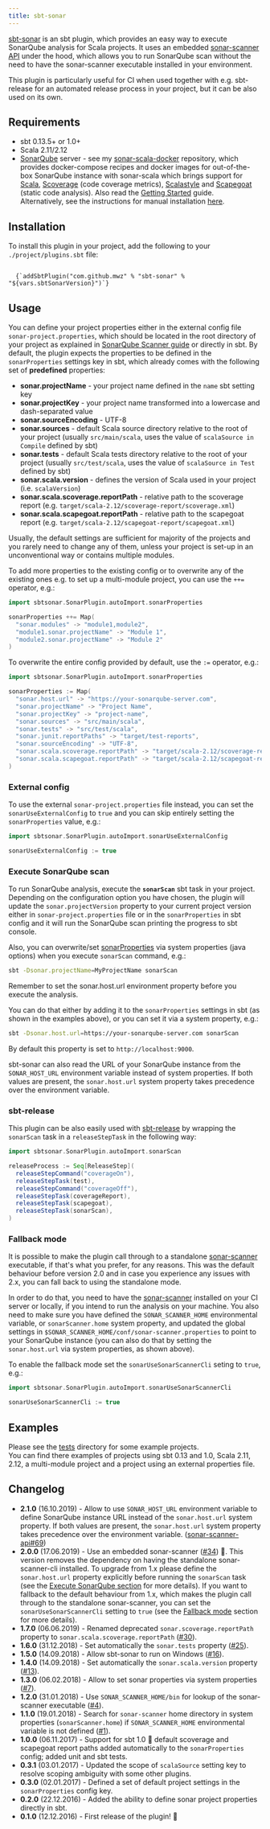 ```yaml
---
title: sbt-sonar
---
```



[sbt-sonar](https://github.com/mwz/sbt-sonar) is an sbt plugin, which provides
an easy way to execute SonarQube analysis for Scala projects. It uses an
embedded [sonar-scanner API](https://github.com/SonarSource/sonar-scanner-api)
under the hood, which allows you to run SonarQube scan without the need to have
the sonar-scanner executable installed in your environment.

<div className="alert alert--info" role="alert">
  This plugin is particularly useful for CI when used together with e.g.
  sbt-release for an automated release process in your project, but it can be
  also used on its own.
</div>

## Requirements

- sbt 0.13.5+ or 1.0+
- Scala 2.11/2.12
- [SonarQube](https://www.sonarqube.org/downloads) server - see my
  [sonar-scala-docker](https://github.com/mwz/sonar-scala-docker) repository,
  which provides docker-compose recipes and docker images for out-of-the-box
  SonarQube instance with sonar-scala which brings support for
  [Scala](http://www.scala-lang.org),
  [Scoverage](https://github.com/scoverage/scalac-scoverage-plugin) (code
  coverage metrics), [Scalastyle](http://www.scalastyle.org) and
  [Scapegoat](https://github.com/sksamuel/scapegoat) (static code analysis).
  Also read the [Getting Started](getting-started.mdx) guide.  
  Alternatively, see the instructions for manual installation
  [here](https://docs.sonarqube.org/latest/setup/get-started-2-minutes).

## Installation

To install this plugin in your project, add the following to your
`./project/plugins.sbt` file:

<code className="language-scala">
  {`addSbtPlugin("com.github.mwz" % "sbt-sonar" % "${vars.sbtSonarVersion}")`}
</code>

## Usage

You can define your project properties either in the external config file
`sonar-project.properties`, which should be located in the root directory of
your project as explained in
[SonarQube Scanner guide](https://docs.sonarqube.org/latest/analysis/scan/sonarscanner)
or directly in sbt. By default, the plugin expects the properties to be defined
in the `sonarProperties` settings key in sbt, which already comes with the
following set of **predefined** properties:

- **sonar.projectName** - your project name defined in the `name` sbt setting
  key
- **sonar.projectKey** - your project name transformed into a lowercase and
  dash-separated value
- **sonar.sourceEncoding** - UTF-8
- **sonar.sources** - default Scala source directory relative to the root of
  your project (usually `src/main/scala`, uses the value of
  `scalaSource in Compile` defined by sbt)
- **sonar.tests** - default Scala tests directory relative to the root of your
  project (usually `src/test/scala`, uses the value of `scalaSource in Test`
  defined by sbt)
- **sonar.scala.version** - defines the version of Scala used in your project
  (i.e. `scalaVersion`)
- **sonar.scala.scoverage.reportPath** - relative path to the scoverage report
  (e.g. `target/scala-2.12/scoverage-report/scoverage.xml`)
- **sonar.scala.scapegoat.reportPath** - relative path to the scapegoat report
  (e.g. `target/scala-2.12/scapegoat-report/scapegoat.xml`)

Usually, the default settings are sufficient for majority of the projects and
you rarely need to change any of them, unless your project is set-up in an
unconventional way or contains multiple modules.

To add more properties to the existing config or to overwrite any of the
existing ones e.g. to set up a multi-module project, you can use the `++=`
operator, e.g.:

```scala
import sbtsonar.SonarPlugin.autoImport.sonarProperties

sonarProperties ++= Map(
  "sonar.modules" -> "module1,module2",
  "module1.sonar.projectName" -> "Module 1",
  "module2.sonar.projectName" -> "Module 2"
)
```

To overwrite the entire config provided by default, use the `:=` operator, e.g.:

```scala
import sbtsonar.SonarPlugin.autoImport.sonarProperties

sonarProperties := Map(
  "sonar.host.url" -> "https://your-sonarqube-server.com",
  "sonar.projectName" -> "Project Name",
  "sonar.projectKey" -> "project-name",
  "sonar.sources" -> "src/main/scala",
  "sonar.tests" -> "src/test/scala",
  "sonar.junit.reportPaths" -> "target/test-reports",
  "sonar.sourceEncoding" -> "UTF-8",
  "sonar.scala.scoverage.reportPath" -> "target/scala-2.12/scoverage-report/scoverage.xml",
  "sonar.scala.scapegoat.reportPath" -> "target/scala-2.12/scapegoat-report/scapegoat.xml"
)
```

### External config

To use the external `sonar-project.properties` file instead, you can set the
`sonarUseExternalConfig` to `true` and you can skip entirely setting the
`sonarProperties` value, e.g.:

```scala
import sbtsonar.SonarPlugin.autoImport.sonarUseExternalConfig

sonarUseExternalConfig := true
```

### Execute SonarQube scan

To run SonarQube analysis, execute the **`sonarScan`** sbt task in your project.
Depending on the configuration option you have chosen, the plugin will update
the `sonar.projectVersion` property to your current project version either in
`sonar-project.properties` file or in the `sonarProperties` in sbt config and it
will run the SonarQube scan printing the progress to sbt console.

Also, you can overwrite/set
[sonarProperties](https://docs.sonarqube.org/display/SONAR/Analysis+Parameters)
via system properties (java options) when you execute `sonarScan` command, e.g.:

```bash
sbt -Dsonar.projectName=MyProjectName sonarScan
```

<div className="alert alert--warning" role="alert">
  Remember to set the <inlineCode>sonar.host.url</inlineCode> environment
  property before you execute the analysis.
</div>

You can do that either by adding it to the `sonarProperties` settings in sbt (as
shown in the examples above), or you can set it via a system property, e.g.:

```bash
sbt -Dsonar.host.url=https://your-sonarqube-server.com sonarScan
```

By default this property is set to `http://localhost:9000`.

sbt-sonar can also read the URL of your SonarQube instance from the
`SONAR_HOST_URL` environment variable instead of system properties. If both
values are present, the `sonar.host.url` system property takes precedence over
the environment variable.

### sbt-release

This plugin can be also easily used with
[sbt-release](https://github.com/sbt/sbt-release) by wrapping the `sonarScan`
task in a `releaseStepTask` in the following way:

```scala {9}
import sbtsonar.SonarPlugin.autoImport.sonarScan

releaseProcess := Seq[ReleaseStep](
  releaseStepCommand("coverageOn"),
  releaseStepTask(test),
  releaseStepCommand("coverageOff"),
  releaseStepTask(coverageReport),
  releaseStepTask(scapegoat),
  releaseStepTask(sonarScan),
)
```

### Fallback mode

It is possible to make the plugin call through to a standalone
[sonar-scanner](https://docs.sonarqube.org/latest/analysis/scan/sonarscanner)
executable, if that's what you prefer, for any reasons. This was the default
behaviour before version 2.0 and in case you experience any issues with 2.x, you
can fall back to using the standalone mode.

In order to do that, you need to have the
[sonar-scanner](https://docs.sonarqube.org/latest/analysis/scan/sonarscanner)
installed on your CI server or locally, if you intend to run the analysis on
your machine. You also need to make sure you have defined the
`SONAR_SCANNER_HOME` environmental variable, or `sonarScanner.home` system
property, and updated the global settings in
`$SONAR_SCANNER_HOME/conf/sonar-scanner.properties` to point to your SonarQube
instance (you can also do that by setting the `sonar.host.url` via system
properties, as shown above).

To enable the fallback mode set the `sonarUseSonarScannerCli` seting to `true`,
e.g.:

```scala
import sbtsonar.SonarPlugin.autoImport.sonarUseSonarScannerCli

sonarUseSonarScannerCli := true
```

## Examples

Please see the
[tests](https://github.com/mwz/sbt-sonar/tree/master/src/sbt-test/sbt-sonar)
directory for some example projects.  
You can find there examples of projects using sbt 0.13 and 1.0, Scala 2.11,
2.12, a multi-module project and a project using an external properties file.

## Changelog

- **2.1.0** (16.10.2019) - Allow to use `SONAR_HOST_URL` environment variable to
  define SonarQube instance URL instead of the `sonar.host.url` system property.
  If both values are present, the `sonar.host.url` system property takes
  precedence over the environment variable.
  ([sonar-scanner-api#69](https://github.com/SonarSource/sonar-scanner-api/pull/69))
- **2.0.0** (17.06.2019) - Use an embedded sonar-scanner
  ([#34](https://github.com/mwz/sbt-sonar/pull/34)) :confetti_ball:. This
  version removes the dependency on having the standalone sonar-scanner-cli
  installed. To upgrade from 1.x please define the `sonar.host.url` property
  explicitly before running the `sonarScan` task (see the
  [Execute SonarQube section](#execute-sonarqube-scan) for more details). If you
  want to fallback to the default behaviour from 1.x, which makes the plugin
  call through to the standalone sonar-scanner, you can set the
  `sonarUseSonarScannerCli` setting to `true` (see the
  [Fallback mode](#fallback-mode) section for more details).
- **1.7.0** (06.06.2019) - Renamed deprecated `sonar.scoverage.reportPath`
  property to `sonar.scala.scoverage.reportPath`
  ([#30](https://github.com/mwz/sbt-sonar/pull/30)).
- **1.6.0** (31.12.2018) - Set automatically the `sonar.tests` property
  ([#25](https://github.com/mwz/sbt-sonar/issues/25)).
- **1.5.0** (14.09.2018) - Allow sbt-sonar to run on Windows
  ([#16](https://github.com/mwz/sbt-sonar/issues/16)).
- **1.4.0** (14.09.2018) - Set automatically the `sonar.scala.version` property
  ([#13](https://github.com/mwz/sbt-sonar/issues/13)).
- **1.3.0** (06.02.2018) - Allow to set sonar properties via system properties
  ([#7](https://github.com/mwz/sbt-sonar/issues/7)).
- **1.2.0** (31.01.2018) - Use `SONAR_SCANNER_HOME/bin` for lookup of the
  sonar-scanner executable ([#4](https://github.com/mwz/sbt-sonar/issues/4)).
- **1.1.0** (19.01.2018) - Search for `sonar-scanner` home directory in system
  properties (`sonarScanner.home`) if `SONAR_SCANNER_HOME` environmental
  variable is not defined ([#1](https://github.com/mwz/sbt-sonar/issues/1)).
- **1.0.0** (06.11.2017) - Support for sbt 1.0 :muscle: default scoverage and
  scapegoat report paths added automatically to the `sonarProperties` config;
  added unit and sbt tests.
- **0.3.1** (03.01.2017) - Updated the scope of `scalaSource` setting key to
  resolve scoping ambiguity with some other plugins.
- **0.3.0** (02.01.2017) - Defined a set of default project settings in the
  `sonarProperties` config key.
- **0.2.0** (22.12.2016) - Added the ability to define sonar project properties
  directly in sbt.
- **0.1.0** (12.12.2016) - First release of the plugin! :tada:
